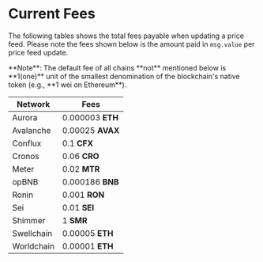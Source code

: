 
# Current Fees

The following tables shows the total fees payable when updating a price feed.
Please note the fees shown below is the amount paid in `msg.value` per price feed update.

<Callout type="info" emoji="💡">
  **Note**: The default fee of all chains **not** mentioned below is **1(one)**
  unit of the smallest denomination of the blockchain's native token (e.g., **1
  wei on Ethereum**).
</Callout>

| **Network** | **Fees**         |
| ----------- | ---------------- |
| Aurora      | 0.000003 **ETH** |
| Avalanche   | 0.00025 **AVAX** |
| Conflux     | 0.1 **CFX**      |
| Cronos      | 0.06 **CRO**     |
| Meter       | 0.02 **MTR**     |
| opBNB       | 0.000186 **BNB** |
| Ronin       | 0.001 **RON**    |
| Sei         | 0.01 **SEI**     |
| Shimmer     | 1 **SMR**        |
| Swellchain  | 0.00005 **ETH**  |
| Worldchain  | 0.00001 **ETH**  |
